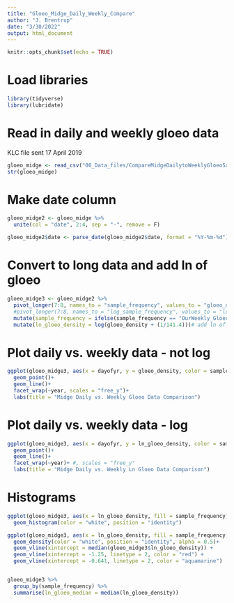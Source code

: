```yaml
---
title: "Gloeo_Midge_Daily_Weekly_Compare"
author: "J. Brentrup"
date: "3/30/2022"
output: html_document
---
```


```r
knitr::opts_chunk$set(echo = TRUE)
```

# Load libraries
```r
library(tidyverse)
library(lubridate)
```


# Read in daily and weekly gloeo data
KLC file sent 17 April 2019
```r
gloeo_midge <- read_csv("00_Data_files/CompareMidgeDailytoWeeklyGloeoSamples_17April2019.csv")
str(gloeo_midge)
```

# Make date column
```r
gloeo_midge2 <- gloeo_midge %>% 
  unite(col = "date", 2:4, sep = "-", remove = F)

gloeo_midge2$date <- parse_date(gloeo_midge2$date, format = "%Y-%m-%d")
```

# Convert to long data and add ln of gloeo
```r
gloeo_midge3 <- gloeo_midge2 %>% 
  pivot_longer(7:8, names_to = "sample_frequency", values_to = "gloeo_density") %>% 
  #pivot_longer(7:8, names_to = "log_sample_frequency", values_to = "log10_gloeo_density") %>% 
  mutate(sample_frequency = ifelse(sample_frequency == "OurWeekly_GloeoDensity", "Weekly", "Daily")) %>%
  mutate(ln_gloeo_density = log(gloeo_density + (1/141.4)))# add ln of gloeo, Total per L is Volume of 2, ~1 m net tows = 141.4 L

```

# Plot daily vs. weekly data - not log
```r
ggplot(gloeo_midge3, aes(x = dayofyr, y = gloeo_density, color = sample_frequency))+
  geom_point()+
  geom_line()+
  facet_wrap(~year, scales = "free_y")+
  labs(title = "Midge Daily vs. Weekly Gloeo Data Comparison")

```

# Plot daily vs. weekly data -  log
```r
ggplot(gloeo_midge3, aes(x = dayofyr, y = ln_gloeo_density, color = sample_frequency))+
  geom_point()+
  geom_line()+
  facet_wrap(~year)+ #, scales = "free_y"
  labs(title = "Midge Daily vs. Weekly Ln Gloeo Data Comparison")

```

# Histograms
```r
ggplot(gloeo_midge3, aes(x = ln_gloeo_density, fill = sample_frequency))+
  geom_histogram(color = "white", position = "identity")

ggplot(gloeo_midge3, aes(x = ln_gloeo_density, fill = sample_frequency))+
  geom_density(color = "white", position = "identity", alpha = 0.5)+
  geom_vline(xintercept = median(gloeo_midge3$ln_gloeo_density)) +
  geom_vline(xintercept = -1.25, linetype = 2, color = "red") +
  geom_vline(xintercept = -0.641, linetype = 2, color = "aquamarine") 


gloeo_midge3 %>% 
  group_by(sample_frequency) %>% 
  summarise(ln_gloeo_median = median(ln_gloeo_density))

```

